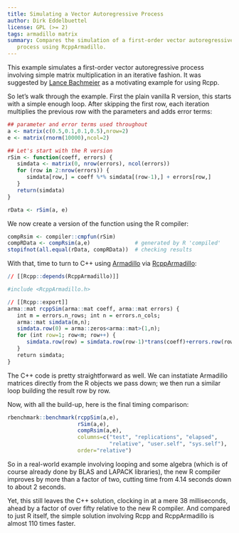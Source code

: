 ```yaml
---
title: Simulating a Vector Autoregressive Process
author: Dirk Eddelbuettel
license: GPL (>= 2)
tags: armadillo matrix
summary: Compares the simulation of a first-order vector autoregressive 
   process using RcppArmadillo.
---
```


This example simulates a first-order vector autoregressive process involving simple matrix multiplication in an iterative fashion. It was suggested by [Lance Bachmeier](http://www-personal.ksu.edu/~lanceb/) as a motivating  example for using Rcpp.

So let's walk through the example. First the plain vanilla R version, this starts with a simple enough loop. After skipping the first row, each iteration multiplies the previous row with the parameters and adds error terms:

```r
## parameter and error terms used throughout
a <- matrix(c(0.5,0.1,0.1,0.5),nrow=2)
e <- matrix(rnorm(10000),ncol=2)

## Let's start with the R version
rSim <- function(coeff, errors) {
   simdata <- matrix(0, nrow(errors), ncol(errors))
   for (row in 2:nrow(errors)) {
      simdata[row,] = coeff %*% simdata[(row-1),] + errors[row,]
   }
   return(simdata)
}

rData <- rSim(a, e)     
```

We now create a version of the function using the R compiler:

```r
compRsim <- compiler::cmpfun(rSim)
compRData <- compRsim(a,e)              # generated by R 'compiled'
stopifnot(all.equal(rData, compRData))  # checking results
```

With that, time to turn to C++ using [Armadillo](http://arma.sourceforge.net/) via [RcppArmadillo](http://dirk.eddelbuettel.com/code/rcpp.armadillo.html):

```r
// [[Rcpp::depends(RcppArmadillo)]]

#include <RcppArmadillo.h>

// [[Rcpp::export]]
arma::mat rcppSim(arma::mat coeff, arma::mat errors) {
   int m = errors.n_rows; int n = errors.n_cols;
   arma::mat simdata(m,n);
   simdata.row(0) = arma::zeros<arma::mat>(1,n);
   for (int row=1; row<m; row++) {
      simdata.row(row) = simdata.row(row-1)*trans(coeff)+errors.row(row);
   }
   return simdata;
}
```

The C++ code is pretty straightforward as well. We can instatiate Armadillo matrices directly from the R objects we pass down; we then run a similar loop building the result row by row.

Now, with all the build-up, here is the final timing comparison:

```r
rbenchmark::benchmark(rcppSim(a,e),
                      rSim(a,e),
                      compRsim(a,e),
                      columns=c("test", "replications", "elapsed",
                                "relative", "user.self", "sys.self"),
                      order="relative")
```

So in a real-world example involving looping and some algebra (which is of course already done by BLAS and LAPACK libraries), the new R compiler improves by more than a factor of two, cutting time from 4.14 seconds down to about 2 seconds. 

Yet, this still leaves the C++ solution, clocking in at a mere 38 milliseconds, ahead by a factor of over fifty relative to the new R compiler. And compared to just R itself, the simple solution involving Rcpp and RcppArmadillo is almost 110 times faster.



